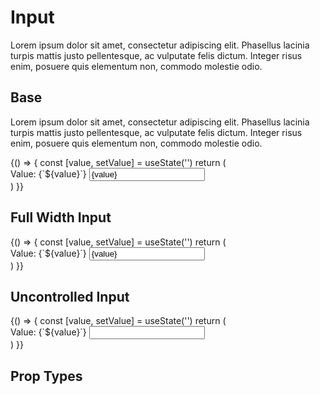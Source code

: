 
<Meta title='Components|Input' component={Input} />

# Input
Lorem ipsum dolor sit amet, consectetur adipiscing elit. Phasellus lacinia turpis mattis justo pellentesque, ac vulputate felis dictum. Integer risus enim, posuere quis elementum non, commodo molestie odio.
 
## Base
Lorem ipsum dolor sit amet, consectetur adipiscing elit. Phasellus lacinia turpis mattis justo pellentesque, ac vulputate felis dictum. Integer risus enim, posuere quis elementum non, commodo molestie odio.

<Preview>
  <Story name='Base'>
    {() => {
      const [value, setValue] = useState('')
      return (
        <div>
          <Text>Value: {`${value}`}</Text>
          <Input id={'input'} value={value} onChange={setValue} />
        </div>
      )
    }}
  </Story>
</Preview>

## Full Width Input

<Preview>
  <Story name='FullWidth'>
    {() => {
      const [value, setValue] = useState('')
      return (
        <div>
          <Text>Value: {`${value}`}</Text>
          <Input id={'input-full'} value={value} onChange={setValue} fullWidth />
        </div>
      )
    }}
  </Story>
</Preview>

## Uncontrolled Input

<Preview>
  <Story name='Uncontrolled'>
    {() => {
      const [value, setValue] = useState('')
      return (
        <div>
          <Text>Value: {`${value}`}</Text>
          <Input id={'input-uncontrolled'} uncontrolled />
        </div>
      )
    }}
  </Story>
</Preview>

## Prop Types

<Props of={Input} />